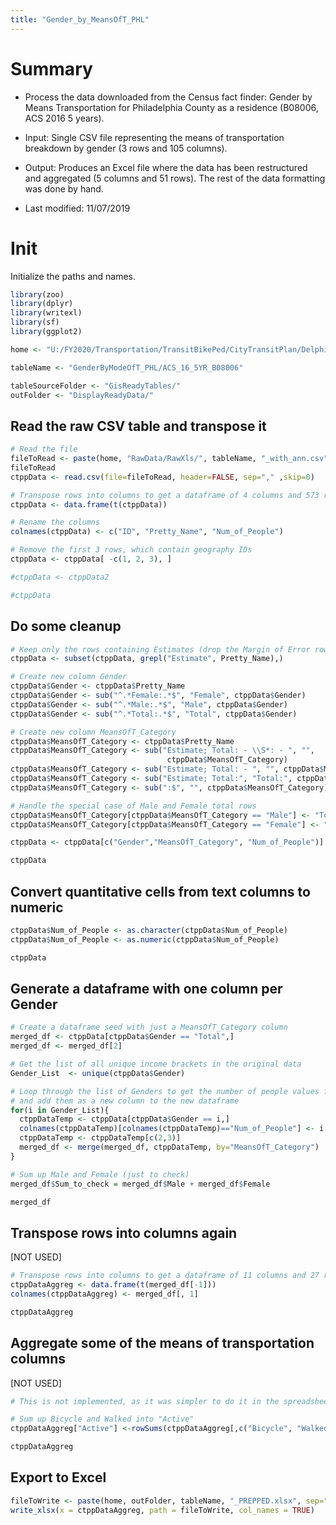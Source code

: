 ```yaml
---
title: "Gender_by_MeansOfT_PHL"
---
```


# Summary

* Process the data downloaded from the Census fact finder: Gender by Means Transportation for Philadelphia County as a residence (B08006, ACS 2016 5 years). 
* Input: Single CSV file representing the means of transportation breakdown by gender (3 rows and 105 columns).  

* Output: Produces an Excel file where the data has been restructured and aggregated (5 columns and 51 rows). The rest of the data formatting was done by hand.

* Last modified: 11/07/2019

# Init

Initialize the paths and names. 

```r

library(zoo)
library(dplyr)
library(writexl) 
library(sf)
library(ggplot2)

home <- "U:/FY2020/Transportation/TransitBikePed/CityTransitPlan/Delphine_CityTransitPlan/CtppAnalysis/Data3rdPass/"

tableName <- "GenderByModeOfT_PHL/ACS_16_5YR_B08006"

tableSourceFolder <- "GisReadyTables/"
outFolder <- "DisplayReadyData/"

```

## Read the raw CSV table and transpose it

```r

# Read the file
fileToRead <- paste(home, "RawData/RawXls/", tableName, "_with_ann.csv", sep="")
fileToRead
ctppData <- read.csv(file=fileToRead, header=FALSE, sep="," ,skip=0)

# Transpose rows into columns to get a dataframe of 4 columns and 573 rows
ctppData <- data.frame(t(ctppData))

# Rename the columns
colnames(ctppData) <- c("ID", "Pretty_Name", "Num_of_People")

# Remove the first 3 rows, which contain geography IDs
ctppData <- ctppData[ -c(1, 2, 3), ]

#ctppData <- ctppData2

#ctppData

```

## Do some cleanup

```r

# Keep only the rows containing Estimates (drop the Margin of Error rows)
ctppData <- subset(ctppData, grepl("Estimate", Pretty_Name),)

# Create new column Gender
ctppData$Gender <- ctppData$Pretty_Name
ctppData$Gender <- sub("^.*Female:.*$", "Female", ctppData$Gender)
ctppData$Gender <- sub("^.*Male:.*$", "Male", ctppData$Gender)
ctppData$Gender <- sub("^.*Total:.*$", "Total", ctppData$Gender)

# Create new column MeansOfT_Category
ctppData$MeansOfT_Category <- ctppData$Pretty_Name
ctppData$MeansOfT_Category <- sub("Estimate; Total: - \\S*: - ", "", 
                                   ctppData$MeansOfT_Category)
ctppData$MeansOfT_Category <- sub("Estimate; Total: - ", "", ctppData$MeansOfT_Category)
ctppData$MeansOfT_Category <- sub("Estimate; Total:", "Total:", ctppData$MeansOfT_Category)
ctppData$MeansOfT_Category <- sub(":$", "", ctppData$MeansOfT_Category)

# Handle the special case of Male and Female total rows
ctppData$MeansOfT_Category[ctppData$MeansOfT_Category == "Male"] <- "Total"
ctppData$MeansOfT_Category[ctppData$MeansOfT_Category == "Female"] <- "Total"

ctppData <- ctppData[c("Gender","MeansOfT_Category", "Num_of_People")] 

ctppData

```


## Convert quantitative cells from text columns to numeric

``` r

ctppData$Num_of_People <- as.character(ctppData$Num_of_People)
ctppData$Num_of_People <- as.numeric(ctppData$Num_of_People)

ctppData
```

## Generate a dataframe with one column per Gender

```r

# Create a dataframe seed with just a MeansOfT_Category column
merged_df <- ctppData[ctppData$Gender == "Total",]
merged_df <- merged_df[2] 

# Get the list of all unique income brackets in the original data
Gender_List  <- unique(ctppData$Gender)

# Loop through the list of Genders to get the number of people values for each Gender in each MeansOfT category
# and add them as a new column to the new dataframe  
for(i in Gender_List){
  ctppDataTemp <- ctppData[ctppData$Gender == i,]
  colnames(ctppDataTemp)[colnames(ctppDataTemp)=="Num_of_People"] <- i
  ctppDataTemp <- ctppDataTemp[c(2,3)]
  merged_df <- merge(merged_df, ctppDataTemp, by="MeansOfT_Category")
}

# Sum up Male and Female (just to check)
merged_df$Sum_to_check = merged_df$Male + merged_df$Female

merged_df

```

## Transpose rows into columns again

[NOT USED]

```r

# Transpose rows into columns to get a dataframe of 11 columns and 27 rows 
ctppDataAggreg <- data.frame(t(merged_df[-1]))
colnames(ctppDataAggreg) <- merged_df[, 1]

ctppDataAggreg
```

## Aggregate some of the means of transportation columns

[NOT USED]

``` r

# This is not implemented, as it was simpler to do it in the spreadsheet, but as an example:

# Sum up Bicycle and Walked into "Active"
ctppDataAggreg["Active"] <-rowSums(ctppDataAggreg[,c("Bicycle", "Walked")])

ctppDataAggreg

```

## Export to Excel

```r

fileToWrite <- paste(home, outFolder, tableName, "_PREPPED.xlsx", sep="")
write_xlsx(x = ctppDataAggreg, path = fileToWrite, col_names = TRUE)

```

